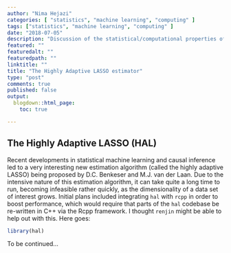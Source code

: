 ```yaml
---
author: "Nima Hejazi"
categories: [ "statistics", "machine learning", "computing" ]
tags: ["statistics", "machine learning", "computing" ]
date: "2018-07-05"
description: "Discussion of the statistical/computational properties of HAL"
featured: ""
featuredalt: ""
featuredpath: ""
linktitle: ""
title: "The Highly Adaptive LASSO estimator"
type: "post"
comments: true
published: false
output:
  blogdown::html_page:
    toc: true

---
```


## The Highly Adaptive LASSO (HAL)

Recent developments in statistical machine learning and causal inference led to
a very interesting new estimation algorithm (called the highly adaptive LASSO)
being proposed by D.C. Benkeser and M.J. van der Laan. Due to the intensive
nature of this estimation algorithm, it can take quite a long time to run,
becoming infeasible rather quickly, as the dimensionality of a data set of
interest grows. Initial plans included integrating `hal` with `rcpp` in order to
boost performance, which would require that parts of the `hal` codebase be
re-written in C++ via the Rcpp framework. I thought `renjin` might be able to
help out with this. Here goes:

```r
library(hal)
```

To be continued...

